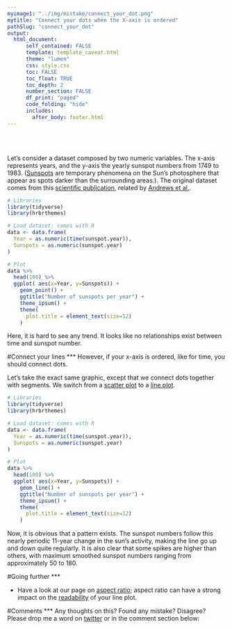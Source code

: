 ```yaml
---
myimage1: "../img/mistake/connect_your_dot.png"
mytitle: "Connect your dots when the X-axis is ordered"
pathSlug: "connect_your_dot"
output:
  html_document:
      self_contained: FALSE
      template: template_caveat.html
      theme: "lumen"
      css: style.css
      toc: FALSE
      toc_float: TRUE
      toc_depth: 2
      number_section: FALSE
      df_print: "paged"
      code_folding: "hide"
      includes:
        after_body: footer.html
---
```


<br><br>
<div class="mycontent">

Let's consider a dataset composed by two numeric variables. The x-axis represents years, and the y-axis the yearly sunspot numbers from 1749 to 1983. ([Sunspots](https://en.wikipedia.org/wiki/Sunspot) are temporary phenomena on the Sun’s photosphere that appear as spots darker than the surrounding areas.). The original dataset comes from this [scientific publication](https://onlinelibrary.wiley.com/doi/abs/10.1002/asna.19622860613), related by [Andrews et al.](https://www.springer.com/gp/book/9781461295631).

```r
# Libraries
library(tidyverse)
library(hrbrthemes)

# Load dataset: comes with R
data <- data.frame(
  Year = as.numeric(time(sunspot.year)),
  Sunspots = as.numeric(sunspot.year)
)

# Plot
data %>%
  head(100) %>%
  ggplot( aes(x=Year, y=Sunspots)) +
    geom_point() +
    ggtitle("Number of sunspots per year") +
    theme_ipsum() +
    theme(
      plot.title = element_text(size=12)
    )
```

Here, it is hard to see any trend. It looks like no relationships exist between time and sunspot number.


#Connect your lines
***
However, if your x-axis is ordered, like for time, you should connect dots.

Let's take the exact same graphic, except that we connect dots together with segments. We switch from a [scatter plot](https://www.data-to-viz.com/graph/scatter.html) to a [line plot](https://www.data-to-viz.com/graph/line.html).
```r
# Libraries
library(tidyverse)
library(hrbrthemes)

# Load dataset: comes with R
data <- data.frame(
  Year = as.numeric(time(sunspot.year)),
  Sunspots = as.numeric(sunspot.year)
)

# Plot
data %>%
  head(100) %>%
  ggplot( aes(x=Year, y=Sunspots)) +
    geom_line() +
    ggtitle("Number of sunspots per year") +
    theme_ipsum() +
    theme(
      plot.title = element_text(size=12)
    )
```

Now, it is obvious that a pattern exists. The sunspot numbers follow this nearly periodic 11-year change in the sun’s activity, making the line go up and down quite regularly. It is also clear that some spikes are higher than others, with maximum smoothed sunspot numbers ranging from approximately 50 to 180.




#Going further
***

- Have a look at our page on [aspect ratio](https://www.data-to-viz.com/caveat/aspect_ratio.html); aspect ratio can have a strong impact on the [readability](https://www.data-to-viz.com/caveat/aspect_ratio.html) of your line plot.



#Comments
***
Any thoughts on this? Found any mistake? Disagree? Please drop me a word on [twitter](https://twitter.com/R_Graph_Gallery) or in the comment section below:
<br>



</div>









